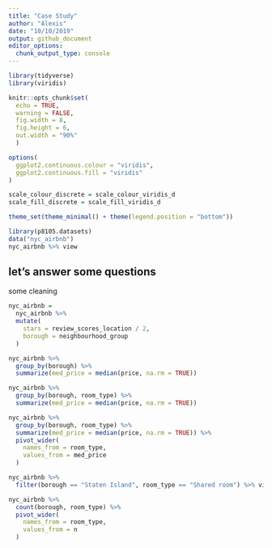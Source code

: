 ```yaml
---
title: "Case Study"
author: "Alexis"
date: "10/10/2019"
output: github_document
editor_options: 
  chunk_output_type: console
---
```


```r
library(tidyverse)
library(viridis)

knitr::opts_chunk$set(
  echo = TRUE,
  warning = FALSE,
  fig.width = 8,
  fig.height = 6,
  out.width = "90%"
  )

options(
  ggplot2.continuous.colour = "viridis",
  ggplot2.continuous.fill = "viridis"
)

scale_colour_discrete = scale_colour_viridis_d
scale_fill_discrete = scale_fill_viridis_d

theme_set(theme_minimal() + theme(legend.position = "bottom"))
```

```r
library(p8105.datasets)
data("nyc_airbnb")
nyc_airbnb %>% view
```

## let's answer some questions
some cleaning
```r
nyc_airbnb =
  nyc_airbnb %>%
  mutate(
    stars = review_scores_location / 2,
    borough = neighbourhood_group
  )
```

```r
nyc_airbnb %>%
  group_by(borough) %>%
  summarize(med_price = median(price, na.rm = TRUE))
```

```r
nyc_airbnb %>%
  group_by(borough, room_type) %>%
  summarize(med_price = median(price, na.rm = TRUE))
```

```r
nyc_airbnb %>%
  group_by(borough, room_type) %>%
  summarize(med_price = median(price, na.rm = TRUE)) %>%
  pivot_wider(
    names_from = room_type,
    values_from = med_price
  )
```

```r
nyc_airbnb %>%
  filter(borough == "Staten Island", room_type == "Shared room") %>% view
```

```r
nyc_airbnb %>%
  count(borough, room_type) %>%
  pivot_wider(
    names_from = room_type,
    values_from = n
  )
```
